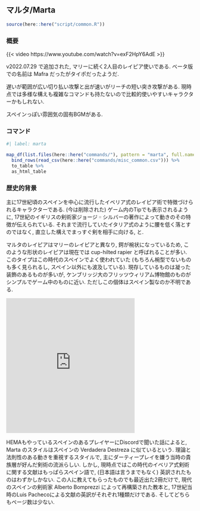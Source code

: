 ## マルタ/Marta {#sec-Marta}

```r
source(here::here("script/common.R"))
```

### 概要 {-}

{{< video https://www.youtube.com/watch?v=exF2HpY6AdE >}}

v2022.07.29 で追加された, マリーに続く2人目のレイピア使いである. ベータ版での名前は Mafra だったがタイポだったようだ.

遅いが範囲が広い切り払い攻撃と出が速いがリーチの短い突き攻撃がある. 現時点では多様な構えも複雑なコマンドも持たないので比較的使いやすいキャラクターかもしれない.

スペインっぽい雰囲気の固有BGMがある.

### コマンド {-}

```r
#| label: marta

map_df(list.files(here::here("commands/"), pattern = "marta", full.names = T), read_csv) %>%
  bind_rows(read_csv(here::here("commands/misc_common.csv"))) %>%
  to_table %>%
  as_html_table
```

### 歴史的背景 {-}

主に17世紀頃のスペインを中心に流行したイベリア式のレイピア術で特徴づけられるキャラクターである. (今は削除された) ゲーム内のTipでも表示されるように, 17世紀のイギリスの剣術家ジョージ゠シルバーの著作によって動きのその特徴が伝えられている. それまで流行していたイタリア式のように腰を低く落とすのではなく, 直立した構えでまっすぐ剣を相手に向ける, と.

マルタのレイピアはマリーのレイピアと異なり, 鍔が椀状になっているため, このような形状のレイピアは現在では cup-hilted rapier と呼ばれることが多い. このタイプはこの時代のスペインでよく使われていた (もちろん椀型でないものも多く見られるし, スペイン以外にも波及している). 現存しているものは凝った装飾のあるものが多いが, ケンブリッジ大のフリッツウィリアム博物館のものがシンプルでゲーム中のものに近い. ただしこの個体はスペイン製なのか不明である.

<iframe src="https://assets.pinterest.com/ext/embed.html?id=1144125480309449291" height="361" width="345" frameborder="0" scrolling="no" ></iframe>

HEMAもやっているスペインのあるプレイヤーにDiscordで聞いた話によると, Marta のスタイルはスペインの Verdadera Destreza に似ているという. 理論と法則性のある動きを重視するスタイルで, 主にダーティープレイを嫌う当時の貴族層が好んだ剣術の流派らしい. しかし, 現時点ではこの時代のイベリア式剣術に関する文献はもっぱらスペイン語で, (日本語は言うまでもなく) 英訳されたものはわずかしかない. この人に教えてもらったものでも最近出た2冊だけで, 現代のスペインの剣術家 Alberto Bomprezzi によって再構築された教本と, 17世紀当時のLuis Pachecoによる文献の英訳がそれぞれ1種類だけである. そしてどちらもページ数は少ない.
